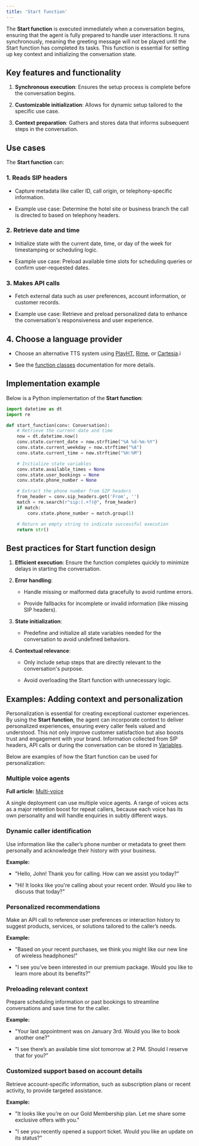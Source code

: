 ```yaml
---
title: 'Start function'
---
```


The **Start function** is executed immediately when a conversation begins, ensuring that the agent is fully prepared to handle user interactions.
It runs synchronously, meaning the greeting message will not be played until the Start function has completed its tasks. This function is essential for setting up key context and initializing the conversation state.

## Key features and functionality

1. **Synchronous execution**: Ensures the setup process is complete before the conversation begins.

2. **Customizable initialization**: Allows for dynamic setup tailored to the specific use case.

3. **Context preparation**: Gathers and stores data that informs subsequent steps in the conversation.

## Use cases

The **Start function** can:

### 1. Reads SIP headers

* Capture metadata like caller ID, call origin, or telephony-specific information.

* Example use case: Determine the hotel site or business branch the call is directed to based on telephony headers.

### 2. Retrieve date and time

* Initialize state with the current date, time, or day of the week for timestamping or scheduling logic.

* Example use case: Preload available time slots for scheduling queries or confirm user-requested dates.

### 3. Makes API calls

* Fetch external data such as user preferences, account information, or customer records.

* Example use case: Retrieve and preload personalized data to enhance the conversation's responsiveness and user experience.

## 4. Choose a language provider

* Choose an alternative TTS system using [PlayHT](https://docs.play.ht/reference/api-getting-started), [Rime](https://docs.rime.ai/api-reference/voices), or [Cartesia](https://docs.cartesia.ai/api-reference/tts/tts).i

* See the [function classes](/function/classes) documentation for more details.

## Implementation example

Below is a Python implementation of the **Start function**:

```python
import datetime as dt
import re

def start_function(conv: Conversation):
    # Retrieve the current date and time
    now = dt.datetime.now()
    conv.state.current_date = now.strftime("%A %d-%m-%Y")
    conv.state.current_weekday = now.strftime("%A")
    conv.state.current_time = now.strftime("%H:%M")

    # Initialize state variables
    conv.state.available_times = None
    conv.state.user_bookings = None
    conv.state.phone_number = None

    # Extract the phone number from SIP headers
    from_header = conv.sip_headers.get('From', '')
    match = re.search(r"sip:(.+?)@", from_header)
    if match:
        conv.state.phone_number = match.group(1)

    # Return an empty string to indicate successful execution
    return str()
```

## Best practices for Start function design

1. **Efficient execution**: Ensure the function completes quickly to minimize delays in starting the conversation.

2. **Error handling**:

   * Handle missing or malformed data gracefully to avoid runtime errors.

   * Provide fallbacks for incomplete or invalid information (like missing SIP headers).

3. **State initialization**:

   * Predefine and initialize all state variables needed for the conversation to avoid undefined behaviors.

4. **Contextual relevance**:

   * Only include setup steps that are directly relevant to the conversation's purpose.

   * Avoid overloading the Start function with unnecessary logic.

## Examples: Adding context and personalization

Personalization is essential for creating exceptional customer experiences. By using the **Start function**, the agent can incorporate context to deliver personalized experiences, ensuring every caller feels valued and understood. This not only improve customer satisfaction but also boosts trust and engagement with your brand. Information collected from SIP headers, API calls or during the conversation can be stored in [Variables](./variables).&#x20;

Below are examples of how the Start function can be used for personalization:

### Multiple voice agents

**Full article:** [Multi-voice](/voice/multi-voice)

A single deployment can use multiple voice agents. A range of voices acts as a major retention boost for repeat callers, because each voice has its own personality
and will handle enquiries in subtly different ways.

### Dynamic caller identification

Use information like the caller’s phone number or metadata to greet them personally and acknowledge their history with your business.

**Example:**

* "Hello, John! Thank you for calling. How can we assist you today?"

* "Hi! It looks like you're calling about your recent order. Would you like to discuss that today?"

### Personalized recommendations

Make an API call to reference user preferences or interaction history to suggest products, services, or solutions tailored to the caller’s needs.

**Example:**

* "Based on your recent purchases, we think you might like our new line of wireless headphones!"

* "I see you’ve been interested in our premium package. Would you like to learn more about its benefits?"

### Preloading relevant context

Prepare scheduling information or past bookings to streamline conversations and save time for the caller.

**Example:**

* "Your last appointment was on January 3rd. Would you like to book another one?"

* "I see there’s an available time slot tomorrow at 2 PM. Should I reserve that for you?"

### Customized support based on account details

Retrieve account-specific information, such as subscription plans or recent activity, to provide targeted assistance.

**Example:**

* "It looks like you’re on our Gold Membership plan. Let me share some exclusive offers with you."

* "I see you recently opened a support ticket. Would you like an update on its status?"